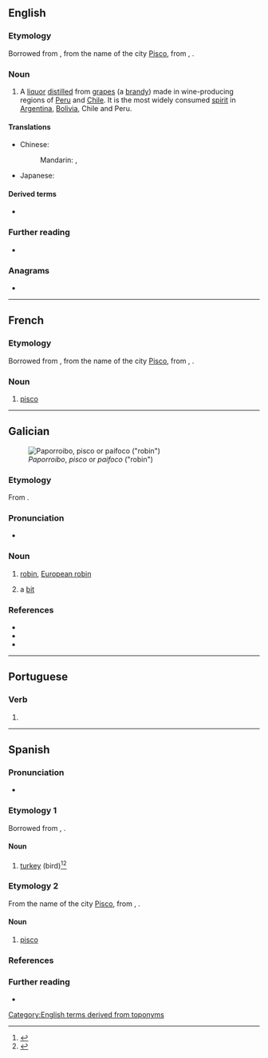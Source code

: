{{also|Pisco}}
==English==

===Etymology===
Borrowed from {{bor|en|es|-}}, from the name of the city [[w:Pisco, Peru|Pisco]], from {{der|en|qu|pishku}}, {{m|qu|pisqu}}.

===Noun===
{{en-noun|~}}

# A [[liquor]] [[distilled]] from [[grape]]s (a [[brandy]]) made in wine-producing regions of [[Peru]] and [[Chile]]. It is the most widely consumed [[spirit]] in [[Argentina]], [[Bolivia]], Chile and Peru.

====Translations====
{{trans-top|a liquor}}
* Chinese:
*: Mandarin: {{t|cmn|匹斯可|tr=pǐsīkě}}, {{t|cmn|皮斯科|tr=písīkē}}
{{trans-mid}}
* Japanese: {{t|ja|ピスコ|tr=pisuko}}
{{trans-bottom}}

====Derived terms====
* {{l|en|pisco sour}}

===Further reading===
* {{pedia}}

===Anagrams===
* {{anagrams|en|a=ciops|COIPs|Picos}}

[[Category:English terms derived from toponyms]]

----

==French==

===Etymology===
Borrowed from {{bor|fr|es|-}}, from the name of the city [[w:Pisco, Peru|Pisco]], from {{der|fr|qu|pishku}}, {{m|qu|pisqu}}.

===Noun===
{{fr-noun|m}}

# [[#English|pisco]]

----

==Galician==
[[File:Roodborstje.jpg|thumb|''Paporroibo'', ''pisco'' or ''paifoco'' ("robin")]]

===Etymology===
From {{back-formation|gl|piscar|t=to blink}}.

===Pronunciation===
* {{IPA|gl|[ˈpiskʊ]}}

===Noun===
{{gl-noun|m}}

# [[robin]], [[European robin]] {{gloss|''[[Erithacus rubecula]]''}}
#: {{syn|gl|paporroibo|paifoco}}
# a [[bit]]
#: {{syn|gl|chisco}}

===References===
* {{R:DDLG}}
* {{R:TILG}}
* {{R:TLPGP}}
{{c|gl|Birds}}

----

==Portuguese==

===Verb===
{{head|pt|verb form}}

# {{inflection of|pt|piscar||1|s|pres|indc}}

----

==Spanish==

===Pronunciation===
{{es-IPA}}
* {{homophones|es|pizco}}

===Etymology 1===
Borrowed from {{bor|es|qu|pishku}}, {{m|qu|pisqu}}.

====Noun====
{{es-noun|m|f=pisca}}

# {{lb|es|Colombia|Venezuela}} [[turkey]] (bird)<ref>{{R:DRAE}}</ref><ref>{{R:es:DAMER}}</ref>
#: {{syn|es|pavo|chompipe|q2=Mexico, Central America|guajolote|q3=Mexico, Central America|guanajo|q4=Cuba}}

===Etymology 2===
From the name of the city [[w:Pisco, Peru|Pisco]], from {{der|es|qu|pishku}}, {{m|qu|pisqu}}.

====Noun====
{{es-noun|m}}

# [[#English|pisco]]

===References===
<references />

===Further reading===
* {{R:DRAE}}

{{C|es|Alcoholic beverages|Birds}}